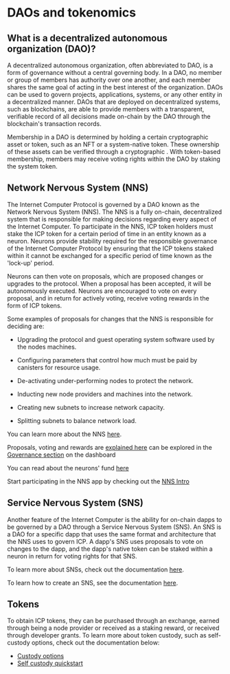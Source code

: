 # DAOs and tokenomics 

## What is a decentralized autonomous organization (DAO)?

A decentralized autonomous organization, often abbreviated to DAO, is a form of governance without a central governing body. In a DAO, no member or group of members has authority over one another, and each member shares the same goal of acting in the best interest of the organization. DAOs can be used to govern projects, applications, systems, or any other entity in a decentralized manner. DAOs that are deployed on decentralized systems, such as blockchains, are able to provide members with a transparent, verifiable record of all decisions made on-chain by the DAO through the blockchain's transaction records.

Membership in a DAO is determined by holding a certain cryptographic asset or token, such as an NFT or a system-native token. These ownership of these assets can be verified through a cryptographic . With token-based membership, members may receive voting rights within the DAO by staking the system token. 

## Network Nervous System (NNS)

The Internet Computer Protocol is governed by a DAO known as the Network Nervous System (NNS). The NNS is a fully on-chain, decentralized system that is responsible for making decisions regarding every aspect of the Internet Computer. To participate in the NNS, ICP token holders must stake the ICP token for a certain period of time in an entity known as a neuron. Neurons provide stability required for the responsible governance of the Internet Computer Protocol by ensuring that the ICP tokens staked within it cannot be exchanged for a specific period of time known as the 'lock-up' period. 

Neurons can then vote on proposals, which are proposed changes or upgrades to the protocol. When a proposal has been accepted, it will be autonomously executed. Neurons are encouraged to vote on every proposal, and in return for actively voting, receive voting rewards in the form of ICP tokens. 

Some examples of proposals for changes that the NNS is responsible for deciding are: 

- Upgrading the protocol and guest operating system software used by the nodes machines.

- Configuring parameters that control how much must be paid by canisters for resource usage.

- De-activating under-performing nodes to protect the network.

- Inducting new node providers and machines into the network.

- Creating new subnets to increase network capacity.

- Splitting subnets to balance network load.

You can learn more about the NNS [here](/docs/current/developer-docs/daos/nns/overview).

Proposals, voting and rewards are [explained here](/docs/current/developer-docs/daos/nns/staking-voting-rewards) can be explored in the [Governance section](https://dashboard.internetcomputer.org/governance) on the dashboard

You can read about the neurons' fund [here](/docs/current/developer-docs/daos/nns/neurons-fund)

Start participating in the NNS app by checking out the [NNS Intro](/docs/current/developer-docs/daos/nns/nns-app-quickstart)

## Service Nervous System (SNS)

Another feature of the Internet Computer is the ability for on-chain dapps to be governed by a DAO through a Service Nervous System (SNS). An SNS is a DAO for a specific dapp that uses the same format and architecture that the NNS uses to govern ICP. A dapp's SNS uses proposals to vote on changes to the dapp, and the dapp's native token can be staked within a neuron in return for voting rights for that SNS. 

To learn more about SNSs, check out the documentation [here](https://internetcomputer.org/sns).

To learn how to create an SNS, see the documentation [here](/docs/current/developer-docs/integrations/sns/).

## Tokens 

To obtain ICP tokens, they can be purchased through an exchange, earned through being a node provider or received as a staking reward, or received through developer grants. To learn more about token custody, such as self-custody options, check out the documentation below:

- [Custody options](/docs/current/developer-docs/defi/asset-custody/custody-options)
- [Self custody quickstart](/docs/current/developer-docs/defi/asset-custody/self-custody-quickstart)

